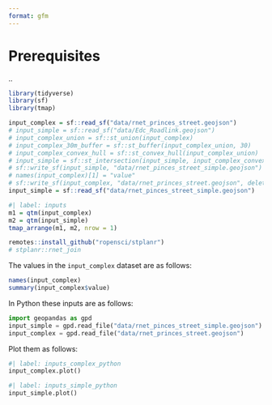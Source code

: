 ```yaml
---
format: gfm
---
```


# Prerequisites

..

```r
library(tidyverse)
library(sf)
library(tmap)
```



```r
input_complex = sf::read_sf("data/rnet_princes_street.geojson")
# input_simple = sf::read_sf("data/Edc_Roadlink.geojson")
# input_complex_union = sf::st_union(input_complex)
# input_complex_30m_buffer = sf::st_buffer(input_complex_union, 30)
# input_complex_convex_hull = sf::st_convex_hull(input_complex_union)
# input_simple = sf::st_intersection(input_simple, input_complex_convex_hull)
# sf::write_sf(input_simple, "data/rnet_pinces_street_simple.geojson")
# names(input_complex)[1] = "value"
# sf::write_sf(input_complex, "data/rnet_princes_street.geojson", delete_dsn = TRUE)
input_simple = sf::read_sf("data/rnet_pinces_street_simple.geojson")
```

```r
#| label: inputs
m1 = qtm(input_complex)
m2 = qtm(input_simple)
tmap_arrange(m1, m2, nrow = 1)
```

```r
remotes::install_github("ropensci/stplanr")
# stplanr::rnet_join
```

The values in the `input_complex` dataset are as follows:

```r
names(input_complex)
summary(input_complex$value)
```

In Python these inputs are as follows:

```python
import geopandas as gpd
input_simple = gpd.read_file("data/rnet_pinces_street_simple.geojson")
input_complex = gpd.read_file("data/rnet_princes_street.geojson")
```

Plot them as follows:

```python
#| label: inputs_complex_python
input_complex.plot()
```

```python
#| label: inputs_simple_python
input_simple.plot()
```
